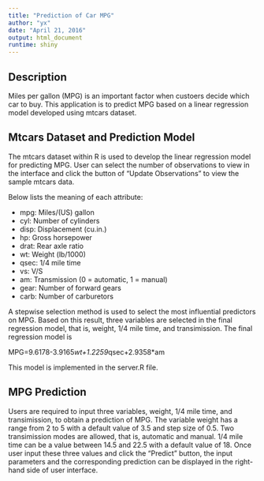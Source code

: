 ```yaml
---
title: "Prediction of Car MPG"
author: "yx"
date: "April 21, 2016"
output: html_document
runtime: shiny
---
```


## Description

Miles per gallon (MPG) is an important factor when custoers decide which car to buy. This application is to predict MPG based on a linear regression model developed using mtcars dataset.


## Mtcars Dataset and Prediction Model

The mtcars dataset within R is used to develop the linear regression model for predicting MPG. User can select the number of observations to view in the interface and click the button of "Update Observations" to view the sample mtcars data.

Below lists the meaning of each attribute:

* mpg:	 Miles/(US) gallon
* cyl:	 Number of cylinders
* disp:	 Displacement (cu.in.)
* hp:	   Gross horsepower
* drat:	 Rear axle ratio
* wt: 	 Weight (lb/1000)
* qsec:	 1/4 mile time
* vs: 	 V/S
* am:	   Transmission (0 = automatic, 1 = manual)
* gear:	 Number of forward gears
* carb:	 Number of carburetors

A stepwise selection method is used to select the most influential predictors on MPG. Based on this result, three variables are selected in the final regression model, that is, weight, 1/4 mile time, and transimission. The final regression model is

MPG=9.6178-3.9165*wt+1.2259*qsec+2.9358*am

This model is implemented in the server.R file.

## MPG Prediction

Users are required to input three variables, weight, 1/4 mile time, and transimission, to obtain a prediction of MPG. The variable weight has a range from 2 to 5 with a default value of 3.5 and step size of 0.5. Two transimission modes are allowed, that is, automatic and manual. 1/4 mile time can be a value between 14.5 and 22.5 with a default value of 18. Once user input these three values and click the "Predict" button, the input parameters and the corresponding prediction can be displayed in the right-hand side of user interface.


